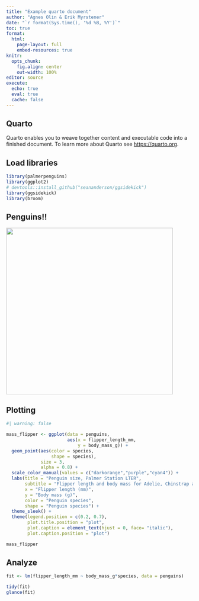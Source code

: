 ```yaml
---
title: "Example quarto document"
author: "Agnes Olin & Erik Myrstener"
date: "`r format(Sys.time(), '%d %B, %Y')`"
toc: true
format: 
  html:
    page-layout: full
    embed-resources: true
knitr: 
  opts_chunk:
    fig.align: center
    out-width: 100%
editor: source
execute: 
  echo: true
  eval: true
  cache: false
---
```


## Quarto

Quarto enables you to weave together content and executable code into a finished document. To learn more about Quarto see <https://quarto.org>.

## Load libraries

```r
library(palmerpenguins)
library(ggplot2)
# devtools::install_github("seananderson/ggsidekick")
library(ggsidekick)
library(broom)
```

## Penguins!!
![](figures/penguins.jpg){fig-align="center" height="450"}

## Plotting

```r
#| warning: false

mass_flipper <- ggplot(data = penguins, 
                       aes(x = flipper_length_mm,
                           y = body_mass_g)) +
  geom_point(aes(color = species, 
                 shape = species),
             size = 3,
             alpha = 0.8) +
  scale_color_manual(values = c("darkorange","purple","cyan4")) +
  labs(title = "Penguin size, Palmer Station LTER",
       subtitle = "Flipper length and body mass for Adelie, Chinstrap and Gentoo Penguins",
       x = "Flipper length (mm)",
       y = "Body mass (g)",
       color = "Penguin species",
       shape = "Penguin species") +
  theme_sleek() +
  theme(legend.position = c(0.2, 0.7),
        plot.title.position = "plot",
        plot.caption = element_text(hjust = 0, face= "italic"),
        plot.caption.position = "plot")

mass_flipper
```

## Analyze

```r
fit <- lm(flipper_length_mm ~ body_mass_g*species, data = penguins)

tidy(fit)
glance(fit)
```

